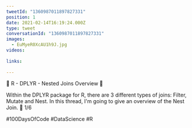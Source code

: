 ```yaml
---
tweetId: "1360987011897827331"
position: 1
date: 2021-02-14T16:19:24.000Z
type: tweet
conversationId: "1360987011897827331"
images:
  - EuMyeR0XcAU1h9J.jpg
videos:
  
links:
  
---
```

🔵 R - DPLYR - Nested Joins Overview 🔵

Within the DPLYR package for R, there are 3 different types of joins: Filter, Mutate and Nest. In this thread, I'm going to give an overview of the Nest Join. 🧵 1/6

#100DaysOfCode #DataScience #R 
